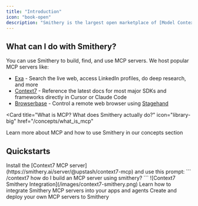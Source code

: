 ```yaml
---
title: "Introduction"
icon: "book-open"
description: "Smithery is the largest open marketplace of [Model Context Protocol](https://modelcontextprotocol.io/docs/getting-started/intro) (MCP) servers. Discover and deploy MCP servers that enable LLMs to search the web, access databases, and more."
---
```


## What can I do with Smithery?

You can use Smithery to build, find, and use MCP servers. We host popular MCP servers like:

- [Exa](https://smithery.ai/server/exa) - Search the live web, access LinkedIn profiles, do deep research, and more
- [Context7](https://smithery.ai/server/@upstash/context7-mcp) - Reference the latest docs for most major SDKs and frameworks directly in Cursor or Claude Code
- [Browserbase](https://smithery.ai/server/@browserbasehq/mcp-browserbase) - Control a remote web browser using [Stagehand](https://stagehand.dev)

<Card
  title="What is MCP? What does Smithery actually do?"
  icon="library-big"
  href="/concepts/what_is_mcp"
>
  Learn more about MCP and how to use Smithery in our concepts section
</Card>

## Quickstarts

<Tip>
  Install the [Context7 MCP
  server](https://smithery.ai/server/@upstash/context7-mcp) and use this prompt:
  ``` /context7 how do I build an MCP server using smithery? ``` ![Context7
  Smithery Integration](/images/context7-smithery.png)
</Tip>

<CardGroup>
  <Card
    title="Discover & Use MCP Servers"
    icon="hammer"
    href="/getting_started/quickstart_connect"
  >
    Learn how to integrate Smithery MCP servers into your apps and agents
  </Card>
  <Card
    title="Build & Deploy MCP Servers"
    icon="anvil"
    href="/getting_started/quickstart_build"
  >
    Create and deploy your own MCP servers to Smithery
  </Card>
</CardGroup>

